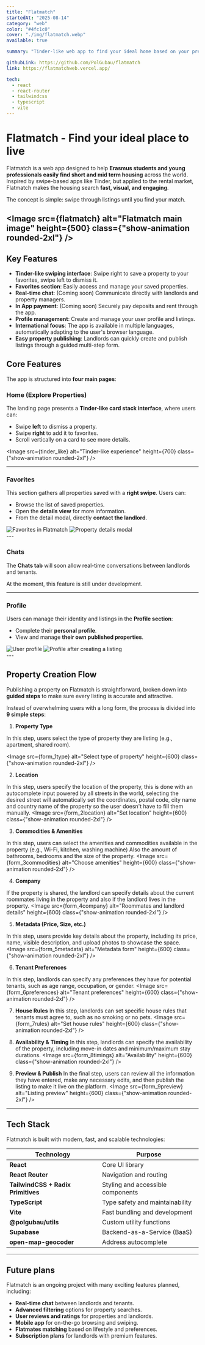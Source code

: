 ```yaml
---
title: "Flatmatch"
startedAt: "2025-08-14"
category: "web"
color: "#4fc1c0"
cover: "./img/flatmatch.webp"
available: true

summary: "Tinder-like web app to find your ideal home based on your preferences and needs. Create a profile, set your criteria, and swipe through potential matches to discover the perfect place to live."

githubLink: https://github.com/PolGubau/flatmatch
link: https://flatmatchweb.vercel.app/

tech:
  - react
  - react-router
  - tailwindcss
  - typescript
  - vite
---
```






# Flatmatch - Find your ideal place to live

Flatmatch is a web app designed to help **Erasmus students and young professionals easily find short and mid term housing** across the world. Inspired by swipe-based apps like Tinder, but applied to the rental market, Flatmatch makes the housing search **fast, visual, and engaging**.

The concept is simple: swipe through listings until you find your match.

<Image src={flatmatch} alt="Flatmatch main image" height={500} class={"show-animation rounded-2xl"} />
---

## Key Features
- **Tinder-like swiping interface**: Swipe right to save a property to your favorites, swipe left to dismiss it.
- **Favorites section**: Easily access and manage your saved properties.
- **Real-time chat**: (Coming soon) Communicate directly with landlords and property managers.
- **In App payment**: (Coming soon) Securely pay deposits and rent through the app.
- **Profile management**: Create and manage your user profile and listings.
- **International focus**: The app is available in multiple languages, automatically adapting to the user's browser language.
- **Easy property publishing**: Landlords can quickly create and publish listings through a guided multi-step form.

## Core Features

The app is structured into **four main pages**:

### Home (Explore Properties)

The landing page presents a **Tinder-like card stack interface**, where users can:

* Swipe **left** to dismiss a property.
* Swipe **right** to add it to favorites.
* Scroll vertically on a card to see more details.

<Image src={tinder_like} alt="Tinder-like experience" height={700} class={"show-animation rounded-2xl"} />

---

### Favorites

This section gathers all properties saved with a **right swipe**. Users can:

* Browse the list of saved properties.
* Open the **details view** for more information.
* From the detail modal, directly **contact the landlord**.

<div class="flex flex-wrap gap-4">
<Image src={favs} alt="Favorites in Flatmatch" height={500} class={"show-animation rounded-2xl"} />
<Image src={details_modal} alt="Property details modal" height={500} class={"show-animation rounded-2xl"} />
</div>
---

### Chats

The **Chats tab** will soon allow real-time conversations between landlords and tenants. 

At the moment, this feature is still under development.

---

### Profile

Users can manage their identity and listings in the **Profile section**:

* Complete their **personal profile**.
* View and manage **their own published properties**.
<div class="flex flex-wrap gap-4">
<Image src={profile} alt="User profile" height={450} class={"show-animation rounded-2xl"} />
<Image src={profile_after_create_room} alt="Profile after creating a listing" height={450} class={"show-animation rounded-2xl"} />
</div>
---

## Property Creation Flow

Publishing a property on Flatmatch is straightforward, broken down into **guided steps** to make sure every listing is accurate and attractive.

Instead of overwhelming users with a long form, the process is divided into **9 simple steps**:

1. **Property Type**

In this step, users select the type of property they are listing (e.g., apartment, shared room).

   <Image src={form_1type} alt="Select type of property" height={600} class={"show-animation rounded-2xl"} />

2. **Location**

In this step, users specify the location of the property, this is done with an autocomplete input powered by all streets in the world, selecting the desired street will automatically set the coordinates, postal code, city name and country name of the property so the user doesn't have to fill them manually.
   <Image src={form_2location} alt="Set location" height={600} class={"show-animation rounded-2xl"} />

3. **Commodities & Amenities**

In this step, users can select the amenities and commodities available in the property (e.g., Wi-Fi, kitchen, washing machine) Also the amount of bathrooms, bedrooms and the size of the property.
   <Image src={form_3commodities} alt="Choose amenities" height={600} class={"show-animation rounded-2xl"} />

4. **Company**

If the property is shared, the landlord can specify details about the current roommates living in the property and also if the landlord lives in the property.
   <Image src={form_4company} alt="Roommates and landlord details" height={600} class={"show-animation rounded-2xl"} />

5. **Metadata (Price, Size, etc.)**

In this step, users provide key details about the property, including its price, name, visible description, and upload photos to showcase the space.
   <Image src={form_5metadata} alt="Metadata form" height={600} class={"show-animation rounded-2xl"} />

6. **Tenant Preferences**

In this step, landlords can specify any preferences they have for potential tenants, such as age range, occupation, or gender.
   <Image src={form_6preferences} alt="Tenant preferences" height={600} class={"show-animation rounded-2xl"} />

7. **House Rules**
In this step, landlords can set specific house rules that tenants must agree to, such as no smoking or no pets.
   <Image src={form_7rules} alt="Set house rules" height={600} class={"show-animation rounded-2xl"} />

8. **Availability & Timing**
In this step, landlords can specify the availability of the property, including move-in dates and minimum/maximum stay durations.
   <Image src={form_8timings} alt="Availability" height={600} class={"show-animation rounded-2xl"} />

9. **Preview & Publish**
In the final step, users can review all the information they have entered, make any necessary edits, and then publish the listing to make it live on the platform.
   <Image src={form_9preview} alt="Listing preview" height={600} class={"show-animation rounded-2xl"} />

---

## Tech Stack

Flatmatch is built with modern, fast, and scalable technologies:

| Technology                         | Purpose                           |
| ---------------------------------- | --------------------------------- |
| **React**                          | Core UI library                   |
| **React Router**                   | Navigation and routing            |
| **TailwindCSS + Radix Primitives** | Styling and accessible components |
| **TypeScript**                     | Type safety and maintainability   |
| **Vite**                           | Fast bundling and development     |
| **@polgubau/utils**           | Custom utility functions          |
| **Supabase**                       | Backend-as-a-Service (BaaS)       |
| **open-map-geocoder**            | Address autocomplete              |

---

## Future plans

Flatmatch is an ongoing project with many exciting features planned, including:
* **Real-time chat** between landlords and tenants.
* **Advanced filtering** options for property searches.
* **User reviews and ratings** for properties and landlords.
* **Mobile app** for on-the-go browsing and swiping.
* **Flatmates matching** based on lifestyle and preferences.
* **Subscription plans** for landlords with premium features.
